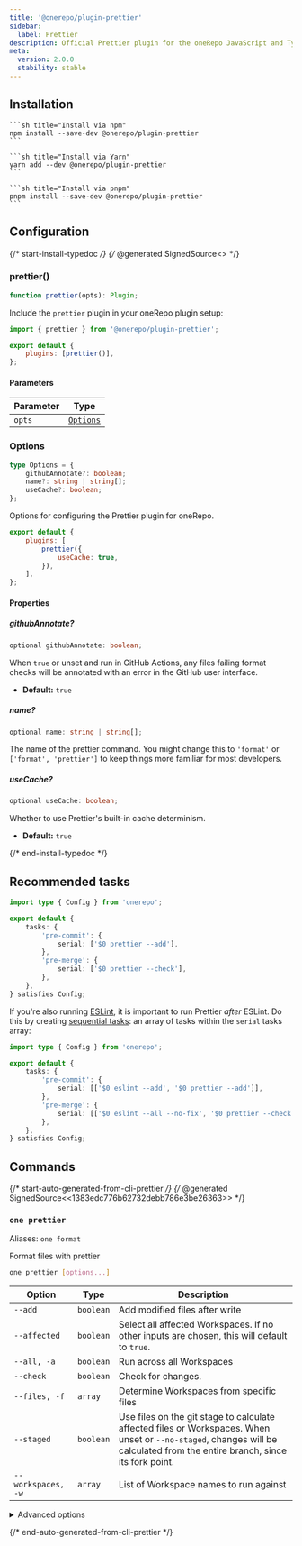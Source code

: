 ```yaml
---
title: '@onerepo/plugin-prettier'
sidebar:
  label: Prettier
description: Official Prettier plugin for the oneRepo JavaScript and TypeScript monorepo toolchain.
meta:
  version: 2.0.0
  stability: stable
---
```



## Installation

<Tabs syncKey="pkgmanager">
  <TabItem label="npm">

    ```sh title="Install via npm"
    npm install --save-dev @onerepo/plugin-prettier
    ```

  </TabItem>
  <TabItem label="yarn">

    ```sh title="Install via Yarn"
    yarn add --dev @onerepo/plugin-prettier
    ```

  </TabItem>
  <TabItem label="pnpm">

    ```sh title="Install via pnpm"
    pnpm install --save-dev @onerepo/plugin-prettier
    ```

  </TabItem>
</Tabs>

## Configuration

{/* start-install-typedoc */}
{/* @generated SignedSource<<ea5218aa7467196d192d392ebd495b8a>> */}

### prettier()

```ts
function prettier(opts): Plugin;
```

Include the `prettier` plugin in your oneRepo plugin setup:

```js title="onerepo.config.ts" {1,4}
import { prettier } from '@onerepo/plugin-prettier';

export default {
	plugins: [prettier()],
};
```

#### Parameters

| Parameter | Type                  |
| --------- | --------------------- |
| `opts`    | [`Options`](#options) |

### Options

```ts
type Options = {
	githubAnnotate?: boolean;
	name?: string | string[];
	useCache?: boolean;
};
```

Options for configuring the Prettier plugin for oneRepo.

```js title="onerepo.config.js"
export default {
	plugins: [
		prettier({
			useCache: true,
		}),
	],
};
```

#### Properties

##### githubAnnotate?

```ts
optional githubAnnotate: boolean;
```

When `true` or unset and run in GitHub Actions, any files failing format checks will be annotated with an error in the GitHub user interface.

- **Default:** `true`

##### name?

```ts
optional name: string | string[];
```

The name of the prettier command. You might change this to `'format'` or `['format', 'prettier']` to keep things more familiar for most developers.

##### useCache?

```ts
optional useCache: boolean;
```

Whether to use Prettier's built-in cache determinism.

- **Default:** `true`

{/* end-install-typedoc */}

## Recommended tasks

```ts title="./onerepo.config.ts"
import type { Config } from 'onerepo';

export default {
	tasks: {
		'pre-commit': {
			serial: ['$0 prettier --add'],
		},
		'pre-merge': {
			serial: ['$0 prettier --check'],
		},
	},
} satisfies Config;
```

If you're also running [ESLint](/plugins/eslint/), it is important to run Prettier _after_ ESLint. Do this by creating [sequential tasks](/core/tasks/#sequential): an array of tasks within the `serial` tasks array:

```ts title="./onerepo.config.ts" ins={6,9}
import type { Config } from 'onerepo';

export default {
	tasks: {
		'pre-commit': {
			serial: [['$0 eslint --add', '$0 prettier --add']],
		},
		'pre-merge': {
			serial: [['$0 eslint --all --no-fix', '$0 prettier --check']],
		},
	},
} satisfies Config;
```

## Commands

{/* start-auto-generated-from-cli-prettier */}
{/* @generated SignedSource<<1383edc776b62732debb786e3be26363>> */}

### `one prettier`

Aliases: `one format`

Format files with prettier

```sh
one prettier [options...]
```

| Option             | Type      | Description                                                                                                                                                                 |
| ------------------ | --------- | --------------------------------------------------------------------------------------------------------------------------------------------------------------------------- |
| `--add`            | `boolean` | Add modified files after write                                                                                                                                              |
| `--affected`       | `boolean` | Select all affected Workspaces. If no other inputs are chosen, this will default to `true`.                                                                                 |
| `--all, -a`        | `boolean` | Run across all Workspaces                                                                                                                                                   |
| `--check`          | `boolean` | Check for changes.                                                                                                                                                          |
| `--files, -f`      | `array`   | Determine Workspaces from specific files                                                                                                                                    |
| `--staged`         | `boolean` | Use files on the git stage to calculate affected files or Workspaces. When unset or `--no-staged`, changes will be calculated from the entire branch, since its fork point. |
| `--workspaces, -w` | `array`   | List of Workspace names to run against                                                                                                                                      |

<details>

<summary>Advanced options</summary>

| Option              | Type                       | Description                                                                        |
| ------------------- | -------------------------- | ---------------------------------------------------------------------------------- |
| `--cache`           | `boolean`, default: `true` | Use Prettier’s built-in cache to determin whether files need formatting or not.    |
| `--from-ref`        | `string`                   | Git ref to start looking for affected files or Workspaces                          |
| `--github-annotate` | `boolean`, default: `true` | Annotate files in GitHub with errors when failing format checks in GitHub Actions. |
| `--show-advanced`   | `boolean`                  | Pair with `--help` to show advanced options.                                       |
| `--through-ref`     | `string`                   | Git ref to start looking for affected files or Workspaces                          |

</details>

{/* end-auto-generated-from-cli-prettier */}
